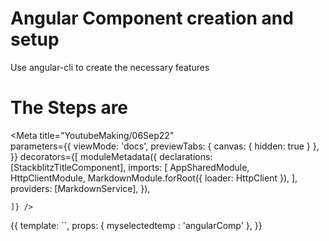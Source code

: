 
# Angular Component creation and setup 
Use angular-cli to create the necessary features

# The Steps are

<Meta title="YoutubeMaking/06Sep22"   
  parameters={{
      viewMode: 'docs',
      previewTabs: { 
        canvas: { hidden: true } 
      },
  }}
  decorators={[
moduleMetadata({
  declarations: [StackblitzTitleComponent],
      imports: [
        AppSharedModule,
        HttpClientModule,
        MarkdownModule.forRoot({ loader: HttpClient }),
      ],
      providers: [MarkdownService],
    }),
    
    ]} />


<Story name="AngularCompSetup">
  {{
    template: `<app-stackblitz-title [myselectedtemp]= "myselectedtemp"></app-stackblitz-title>`,
    props: {
    myselectedtemp : 'angularComp'
    },
  }}
</Story>